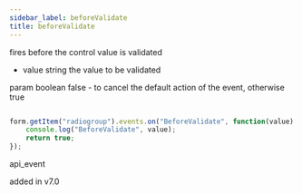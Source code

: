 ```yaml
---
sidebar_label: beforeValidate
title: beforeValidate
---
```



          


<Short>
 fires before the control value is validated
 


</Short>



- value       string  the value to be validated


param   boolean     false - to cancel the default action of the event, otherwise true

~~~js

form.getItem("radiogroup").events.on("BeforeValidate", function(value) {
    console.log("BeforeValidate", value);
    return true;
});


~~~
 api_event

<Descr>




</Descr>


 added in v7.0
